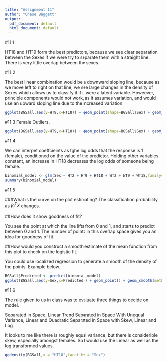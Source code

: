 ```yaml
---
title: "Assignment 11"
author: "Chase Baggett"
output:
  pdf_document: default
  html_document: default
---
```

#11.1

HT18 and HT19 form the best predictors, because we see clear separation between the Sexes if we were try to separate them with a straight line. There is very little overlap between the sexes.

#11.2

The best linear combination would be a downward sloping line, because as we move left to right on that line, we see large changes in the density of Sexes which allows us to classify it if it were a latent variable. Howeever, principle components would not work, as it assumes variation, and would use an upward sloping line due to the increased variation.  

```r
ggplot(BGSall,aes(y=HT9,x=HT18)) + geom_point(shape=BGSall$Sex) + geom_abline(intercept =235,slope = -.6,color="blue")
```


#11.3
Female Outliers.
```r
ggplot(BGSall,aes(y=HT9,x=HT18)) + geom_point(shape=BGSall$Sex) + geom_point(data=subset(BGSall,Sex==1 & HT18>176 & HT9<140),aes(y=HT9,x=HT18),color="red",shape=3,size=5)
```
#11.4

We can interpet coeffcieints as tghe log odds that the response is 1 (female), conditioned on the value of the predictor. Holding other variables constant, an increase in HT18 decreases the log odds of someone being female. 
```r
binomial_model <- glm(Sex ~ HT2 + HT9 + HT18 + WT2 + WT9 + WT18,family=binomial(link='logit'),data=BGSall)
summary(binomial_model)
```


#11.5

###What is the curve on the plot estimating? 
The classification probability as $\beta^T_iX$ changes. 

##How does it show goodness of fit? 

You see the point at which the line lifts from 0 and 1, and starts to predict between 0 and 1. The number of points in this overlap space gives you an idea for goodness of fit. 

##How would you construct a smooth estimate of the mean function from this plot to check on the logistic fit.

You could use localized regression to generate a smooth of the density of the points. Example below. 

```r
BGSall$Predicted <- predict(binomial_model)
ggplot(BGSall,aes(y=Sex,x=Predicted)) + geom_point() + geom_smooth(method = "loess")
```


#11.6

The rule given to us in class was to evaluate three things to decide on model. 

Separated in Space, Linear Trend
Separated in Space With Unequal Variance, Linear and Quadratic
Separated in Space with Skew, Linear and Log

It looks to me like there is roughly equal variance, but there is considerible skew, especially amongst females. So I would use the Linear as well as the log transformed values. 
```r
ggdensity(BGSall,x = "HT18",facet.by = "Sex")
```


